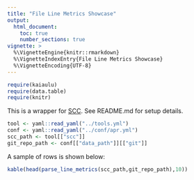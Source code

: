 ```yaml
---
title: "File Line Metrics Showcase"
output: 
  html_document:
    toc: true
    number_sections: true
vignette: >
  %\VignetteEngine{knitr::rmarkdown}
  %\VignetteIndexEntry{File Line Metrics Showcase}
  %\VignetteEncoding{UTF-8}
---
```


```r
require(kaiaulu)
require(data.table)
require(knitr)
```

This is a wrapper for [SCC](https://github.com/boyter/scc). See README.md for setup details.

```r
tool <- yaml::read_yaml("../tools.yml")
conf <- yaml::read_yaml("../conf/apr.yml")
scc_path <- tool[["scc"]]
git_repo_path <- conf[["data_path"]][["git"]]
```

A sample of rows is shown below: 

```r
kable(head(parse_line_metrics(scc_path,git_repo_path),10))
```


